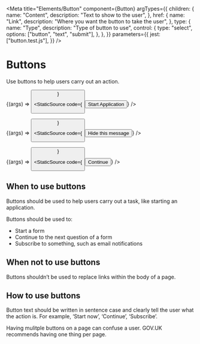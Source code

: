 
<Meta
    title="Elements/Button"
    component={Button}
    argTypes={{
        children: {
            name: "Content",
            description: "Text to show to the user",
        },
        href: {
            name: "Link",
            description: "Where you want the button to take the user",
        },
        type: {
            name: "Type",
            description: "Type of button to use",
            control: {
                type: "select",
                options: ["button", "text", "submit"],
            },
        },
    }}
    parameters={{
        jest: ["button.test.js"],
    }}
/>

# Buttons

Use buttons to help users carry out an action.

<Canvas>
    <Story
        name="Base"
        args={{
            children: "Start Application",
            href: "financial-assessment-eligibility",
            type: "button",
        }}
    >
        {(args) => <Button {...args} />}
    </Story>
</Canvas>

<StaticSource code={<Button href="financial-assessment-eligibility" type="button">Start Application</Button>} />

<Canvas>
    <Story
        name="Text"
        args={{
            children: "Hide this message",
            type: "text",
        }}
    >
        {(args) => <Button {...args} />}
    </Story>
</Canvas>

<StaticSource code={<Button type="text">Hide this message</Button>} />

<Canvas>
    <Story
        name="Submit Buttons"
        args={{
            children: "Continue",
            type: "submit",
        }}
    >
        {(args) => <Button {...args} />}
    </Story>
</Canvas>

<StaticSource code={<Button type="submit">Continue</Button>} />

<ArgsTable of={Button} />

## When to use buttons

Buttons should be used to help users carry out a task, like starting an application.

Buttons should be used to:

-   Start a form
-   Continue to the next question of a form
-   Subscribe to something, such as email notifications

## When not to use buttons

Buttons shouldn’t be used to replace links within the body of a page.

## How to use buttons

Button text should be written in sentence case and clearly tell the user what the action is. For example, ‘Start now’, ‘Continue’, ‘Subscribe’.

Having mulitple buttons on a page can confuse a user. GOV.UK recommends having one thing per page.
